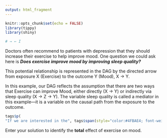 ```yaml
---
output: html_fragment
---
```


```r
knitr::opts_chunk$set(echo = FALSE)
library(tippy)
library(shiny)

# → ← I

```

Doctors often recommend to patients with depression that they should increase their exercise to help improve mood. One question we could ask here is _**Does exercise improve mood by improving sleep quality?**_ 

This potential relationship is represented in the DAG by the directed arrow from exposure X (Exercise) to the outcome Y (Mood), X &rarr; Y.

In this example, our DAG reflects the assumption that there are two ways that Exercise can improve Mood, either directly (X &rarr; Y) or indirectly via sleep quality (X &rarr; Z &rarr; Y). The variable sleep quality is called a mediator in this example---it is a variable on the causal path from the exposure to the outcome. 

```r
tags$p(
"If we are interested in the", tags$span(style="color:#4FBAE4; font-weight:bold", tippy('total effect', tags$p(class='helpBox', "The total effect of an exposure on an outcome includes direct effects like X → Y and indirect effects that pass thorugh one or more mediators, like X → Z → Y"))) , "of Exercise on Mood regardless of which path it occurs through then we should make sure the path including sleep quality remains open.")
```

Enter your solution to identify the **total** effect of exercise on mood.